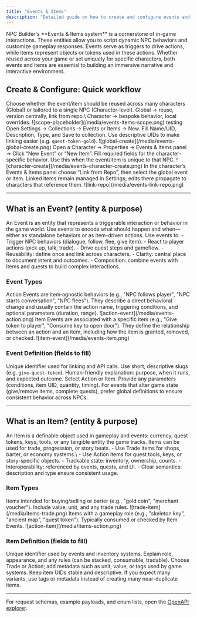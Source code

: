 ```yaml
---
title: "Events & Items"
description: "Detailed guide on how to create and configure events and items globally and in character, including their purpose and usage."
---
```


<Info>
  NPC Builder's **Events & Items system** is a cornerstone of in-game interactions. These entities allow you to script dynamic NPC behaviors and customize gameplay responses. Events serve as triggers to drive actions, while items represent objects or tokens used in these actions. Whether reused across your game or set uniquely for specific characters, both events and items are essential to building an immersive narrative and interactive environment.
</Info>

## Create & Configure: Quick workflow

<Steps>
  <Step title="Decide scope: Global vs Character">
    Choose whether the event/item should be reused across many characters (Global) or tailored to a single NPC (Character-level).
    Global → reuse, version centrally, link from repo.\
    Character → bespoke behavior, local overrides.
    ![scope-placeholder](/media/events-items-scope.png)
    testing
  </Step>

  <Step title="Global creation (recommended for reuse)">
    Open Settings → Collections → Events or Items → New.
    Fill Name/UID, Description, Type, and Save to collection.
    Use descriptive UIDs to make linking easier (e.g. <code>quest-token-gold</code>).
    ![global-create](/media/events-global-create.png)
  </Step>

  <Step title="Character-level creation">
    Open a Character → Properties → Events & Items panel → Click “New Event” or “New Item”.
    Fill required fields for the character-specific behavior. Use this when the event/item is unique to that NPC.
    ![character-create](/media/events-character-create.png)
  </Step>

  <Step title="Link global elements to a character">
    In the character’s Events & Items panel choose “Link from Repo”, then select the global event or item.
    Linked items remain managed in Settings; edits there propagate to characters that reference them.
    ![link-repo](/media/events-link-repo.png)
  </Step>
</Steps>

---

## What is an Event? (entity & purpose)

<Info>
  An Event is an entity that represents a triggerable interaction or behavior in the game world. Use events to encode what should happen and when—either as standalone behaviors or as item-driven actions.
</Info>

<Steps>
  <Step title="When to use Events">
    Use events to:
    - Trigger NPC behaviors (dialogue, follow, flee, give item).
    - React to player actions (pick up, talk, trade).
    - Drive quest steps and gameflow.
  </Step>

  <Step title="Benefits of modelling Events explicitly">
    - Reusability: define once and link across characters.
    - Clarity: central place to document intent and outcomes.
    - Composition: combine events with items and quests to build complex interactions.
  </Step>
</Steps>

### Event Types

<Steps>
  <Step title="Action Event">
    Action Events are item‑agnostic behaviors (e.g., "NPC follows player", "NPC starts conversation", "NPC flees"). They describe a direct behavioral change and usually contain the action name, triggering conditions, and optional parameters (duration, range).
    ![action-event](/media/events-action.png)
  </Step>

  <Step title="Item Event">
    Item Events are associated with a specific item (e.g., "Give token to player", "Consume key to open door"). They define the relationship between an action and an item, including how the item is granted, removed, or checked.
    ![item-event](/media/events-item.png)
  </Step>
</Steps>

### Event Definition (fields to fill)

<Steps>
  <Step title="Name / UID">
    Unique identifier used for linking and API calls. Use short, descriptive slugs (e.g. <code>give-quest-token</code>).
  </Step>
  <Step title="Description">
    Human-friendly explanation: purpose, when it runs, and expected outcome.
  </Step>
  <Step title="Type & Parameters">
    Select Action or Item. Provide any parameters (conditions, item UID, quantity, timing).
  </Step>
</Steps>

<Callout type="tip">
  For events that alter game state (give/remove items, complete quests), prefer global definitions to ensure consistent behavior across NPCs.
</Callout>

---

## What is an Item? (entity & purpose)

<Info>
  An Item is a definable object used in gameplay and events: currency, quest tokens, keys, tools, or any tangible entity the game tracks. Items can be used for trade, progression, or story beats.
</Info>

<Steps>
  <Step title="When to create Items">
    - Use Trade items for shops, barter, or economy systems.\
    - Use Action items for quest tools, keys, or story-specific objects.
  </Step>

  <Step title="Why model Items explicitly">
    - Trackable state: inventory, ownership, counts.
    - Interoperability: referenced by events, quests, and UI.
    - Clear semantics: description and type ensure consistent usage.
  </Step>
</Steps>

### Item Types

<Steps>
  <Step title="Trade">
    Items intended for buying/selling or barter (e.g., "gold coin", "merchant voucher"). Include value, unit, and any trade rules.
    ![trade-item](/media/items-trade.png)
  </Step>

  <Step title="Action">
    Items with a gameplay role (e.g., "skeleton key", "ancient map", "quest token"). Typically consumed or checked by Item Events.
    ![action-item](/media/items-action.png)
  </Step>
</Steps>

### Item Definition (fields to fill)

<Steps>
  <Step title="Name / UID">
    Unique identifier used by events and inventory systems.
  </Step>
  <Step title="Description">
    Explain role, appearance, and any rules (can be stacked, consumable, tradable).
  </Step>
  <Step title="Type & Metadata">
    Choose Trade or Action; add metadata such as unit, value, or tags used by game systems.
  </Step>
</Steps>

<Callout type="tip">
  Keep item UIDs stable and descriptive. If you expect many variants, use tags or metadata instead of creating many near-duplicate items.
</Callout>

---

<Tip>
  For request schemas, example payloads, and enum lists, open the <a href="/api-reference/introduction">OpenAPI explorer</a>.
</Tip>